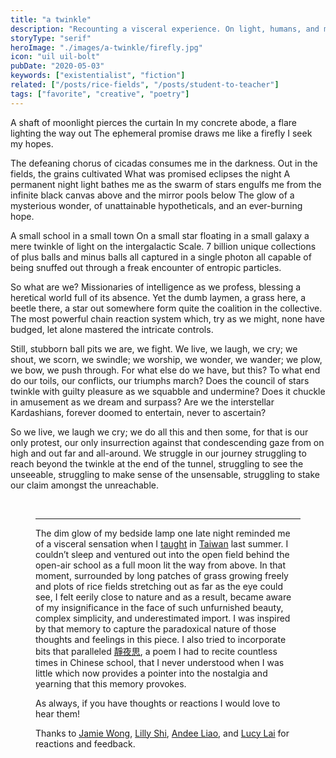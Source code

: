 ```yaml
---
title: "a twinkle"
description: "Recounting a visceral experience. On light, humans, and meaning."
storyType: "serif"
heroImage: "./images/a-twinkle/firefly.jpg"
icon: "uil uil-bolt"
pubDate: "2020-05-03"
keywords: ["existentialist", "fiction"]
related: ["/posts/rice-fields", "/posts/student-to-teacher"]
tags: ["favorite", "creative", "poetry"]
---
```



A shaft of moonlight pierces the curtain
In my concrete abode, a flare lighting the way out
The ephemeral promise draws me
like a firefly I seek my hopes.

The defeaning chorus of cicadas
consumes me in the darkness.
Out in the fields, the grains cultivated
What was promised eclipses the night
A permanent night light bathes me
as the swarm of stars engulfs me
from the infinite black canvas above
and the mirror pools below
The glow of a mysterious wonder,
of unattainable hypotheticals, and an ever-burning hope.

A small school in a small town
On a small star floating in a small galaxy
a mere twinkle of light on the intergalactic Scale.
7 billion unique collections of plus balls and minus balls
all captured in a single photon
all capable of being snuffed out
through a freak encounter of entropic particles.

So what are we?
Missionaries of intelligence as we profess,
blessing a heretical world full of its absence.
Yet the dumb laymen,
a grass here, a beetle there, a star out somewhere
form quite the coalition in the collective.
The most powerful chain reaction system
which, try as we might, none have budged,
let alone mastered the intricate controls.

Still, stubborn ball pits we are, we fight.
We live, we laugh, we cry;
we shout, we scorn, we swindle;
we worship, we wonder, we wander;
we plow, we bow, we push through.
For what else do we have, but this?
To what end do our toils, our conflicts, our triumphs march?
Does the council of stars twinkle with guilty pleasure as we squabble and undermine?
Does it chuckle in amusement as we dream and surpass?
Are we the interstellar Kardashians,
forever doomed to entertain, never to ascertain?

So we live, we laugh we cry;
we do all this and then some,
for that is our only protest,
our only insurrection against that condescending gaze
from on high and out far and all-around.
We struggle in our journey
struggling to reach beyond the twinkle at the end of the tunnel,
struggling to see the unseeable,
struggling to make sense of the unsensable,
struggling to stake our claim amongst the unreachable.

<br />

<Figure
  src={firefly}
  caption="Photo by [Kieran White](https://unsplash.com/@kierancwhite?utm_source=unsplash&utm_medium=referral&utm_content=creditCopyText) on [Unsplash](https://unsplash.com/s/photos/twinkle?utm_source=unsplash&utm_medium=referral&utm_content=creditCopyText)"
/>

---

The dim glow of my bedside lamp one late night reminded me of a visceral sensation when I [taught](/posts/student-to-teacher) in [Taiwan](/posts/rice-fields) last summer. I couldn’t sleep and ventured out into the open field behind the open-air school as a full moon lit the way from above. In that moment, surrounded by long patches of grass growing freely and plots of rice fields stretching out as far as the eye could see, I felt eerily close to nature and as a result, became aware of my insignificance in the face of such unfurnished beauty, complex simplicity, and underestimated import. I was inspired by that memory to capture the paradoxical nature of those thoughts and feelings in this piece. I also tried to incorporate bits that paralleled [靜夜思](https://en.wikipedia.org/wiki/Quiet_Night_Thought), a poem I had to recite countless times in Chinese school, that I never understood when I was little which now provides a pointer into the nostalgia and yearning that this memory provokes.

As always, if you have thoughts or reactions I would love to hear them!

Thanks to [Jamie Wong](http://jamie-wong.com/), [Lilly Shi](https://shiwolfblog.wordpress.com/), [Andee Liao](https://medium.com/@andeeliao), and [Lucy Lai](https://lucyblogs.wordpress.com/) for reactions and feedback.
